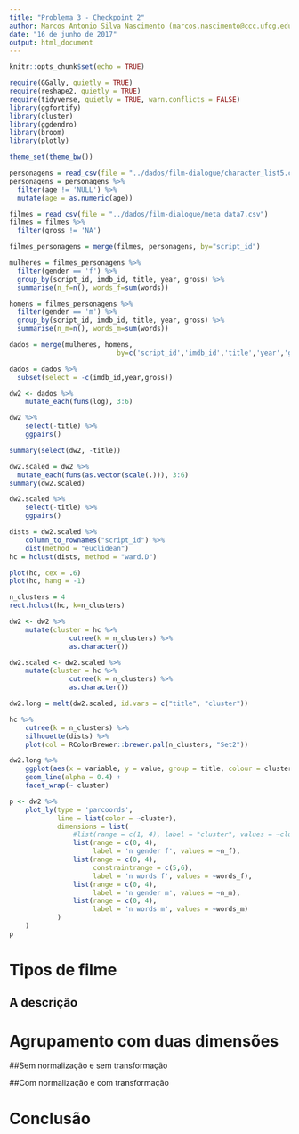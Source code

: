 ```yaml
---
title: "Problema 3 - Checkpoint 2"
author: Marcos Antonio Silva Nascimento (marcos.nascimento@ccc.ufcg.edu.br)
date: "16 de junho de 2017"
output: html_document
---
```


```r
knitr::opts_chunk$set(echo = TRUE)
```

```r
require(GGally, quietly = TRUE)
require(reshape2, quietly = TRUE)
require(tidyverse, quietly = TRUE, warn.conflicts = FALSE)
library(ggfortify)
library(cluster)
library(ggdendro)
library(broom)
library(plotly)

theme_set(theme_bw())

personagens = read_csv(file = "../dados/film-dialogue/character_list5.csv")
personagens = personagens %>%
  filter(age != 'NULL') %>% 
  mutate(age = as.numeric(age))

filmes = read_csv(file = "../dados/film-dialogue/meta_data7.csv")
filmes = filmes %>%
  filter(gross != 'NA')

filmes_personagens = merge(filmes, personagens, by="script_id")

mulheres = filmes_personagens %>%
  filter(gender == 'f') %>%
  group_by(script_id, imdb_id, title, year, gross) %>%
  summarise(n_f=n(), words_f=sum(words))

homens = filmes_personagens %>%
  filter(gender == 'm') %>%
  group_by(script_id, imdb_id, title, year, gross) %>%
  summarise(n_m=n(), words_m=sum(words))
```

```r
dados = merge(mulheres, homens, 
                           by=c('script_id','imdb_id','title','year','gross'))

dados = dados %>%
  subset(select = -c(imdb_id,year,gross))

dw2 <- dados %>% 
    mutate_each(funs(log), 3:6)

dw2 %>% 
    select(-title) %>% 
    ggpairs()

summary(select(dw2, -title))

dw2.scaled = dw2 %>% 
  mutate_each(funs(as.vector(scale(.))), 3:6)
summary(dw2.scaled)

dw2.scaled %>% 
    select(-title) %>% 
    ggpairs()
```
```r
dists = dw2.scaled %>% 
    column_to_rownames("script_id") %>% 
    dist(method = "euclidean")
hc = hclust(dists, method = "ward.D")

plot(hc, cex = .6)
plot(hc, hang = -1)

n_clusters = 4
rect.hclust(hc, k=n_clusters)

dw2 <- dw2 %>% 
    mutate(cluster = hc %>% 
               cutree(k = n_clusters) %>% 
               as.character())

dw2.scaled <- dw2.scaled %>% 
    mutate(cluster = hc %>% 
               cutree(k = n_clusters) %>% 
               as.character())

dw2.long = melt(dw2.scaled, id.vars = c("title", "cluster"))

hc %>% 
    cutree(k = n_clusters) %>% 
    silhouette(dists) %>% 
    plot(col = RColorBrewer::brewer.pal(n_clusters, "Set2"))

dw2.long %>% 
    ggplot(aes(x = variable, y = value, group = title, colour = cluster)) + 
    geom_line(alpha = 0.4) + 
    facet_wrap(~ cluster) 
```

```r
p <- dw2 %>%
    plot_ly(type = 'parcoords',
            line = list(color = ~cluster),
            dimensions = list(
                #list(range = c(1, 4), label = "cluster", values = ~cluster),
                list(range = c(0, 4),
                     label = 'n gender f', values = ~n_f),
                list(range = c(0, 4),
                     constraintrange = c(5,6),
                     label = 'n words f', values = ~words_f),
                list(range = c(0, 4),
                     label = 'n gender m', values = ~n_m),
                list(range = c(0, 4),
                     label = 'n words m', values = ~words_m)
            )
    )
p
```


# Tipos de filme

## A descrição

# Agrupamento com duas dimensões
##Sem normalização e sem transformação

##Com normalização e com transformação

# Conclusão
